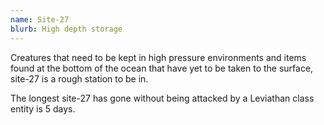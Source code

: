 ```yaml
---
name: Site-27
blurb: High depth storage
---
```


Creatures that need to be kept in high pressure environments and items found at the bottom of the ocean that have yet to be taken to the surface,
site-27 is a rough station to be in.

The longest site-27 has gone without being attacked by a Leviathan class entity is 5 days.
